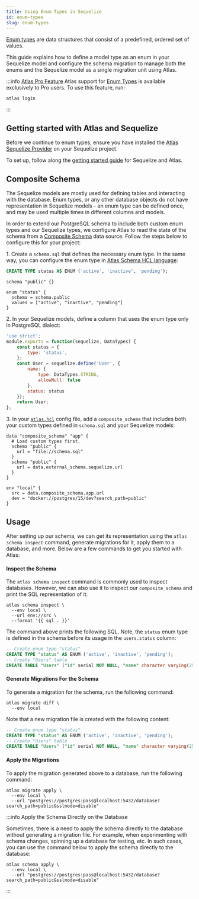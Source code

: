 ```yaml
---
title: Using Enum Types in Sequelize
id: enum-types
slug: enum-types
---
```



[Enum types](https://www.postgresql.org/docs/current/datatype-enum.html) are data structures that consist of a predefined,
ordered set of values.

This guide explains how to define a model type as an enum in your Sequelize model and configure the schema migration
to manage both the enums and the Sequelize model as a single migration unit using Atlas.

:::info [Atlas Pro Feature](/features#pro-plan)
Atlas support for [Enum Types](/atlas-schema/hcl#enum) is available exclusively to Pro users.
To use this feature, run:
```
atlas login
```
:::

## Getting started with Atlas and Sequelize
Before we continue to enum types, ensure you have installed the [Atlas Sequelize Provider](https://github.com/ariga/atlas-provider-sequelize)
on your Sequelize project.

To set up, follow along the [getting started guide](/guides/orms/sequelize) for Sequelize and Atlas.

## Composite Schema

The Sequelize models are mostly used for defining tables and interacting with the database. Enum types,
or any other database objects do not have representation in Sequelize models - an enum type can be defined once,
and may be used multiple times in different columns and models.

In order to extend our PostgreSQL schema to include both custom enum types and our Sequelize types, we configure Atlas to
read the state of the schema from a [Composite Schema](/atlas-schema/projects#data-source-composite_schema)
data source. Follow the steps below to configure this for your project:

1\. Create a `schema.sql` that defines the necessary enum type. In the same way, you can configure the enum type in
[Atlas Schema HCL language](/atlas-schema/hcl-types#enum):

<Tabs>
<TabItem value={"sql"} label={"Using SQL"}>

```sql title="schema.sql"
CREATE TYPE status AS ENUM ('active', 'inactive', 'pending');
```

</TabItem>
<TabItem value={"hcl"} label={"Using HCL"}>

```hcl title="schema.hcl"
schema "public" {}

enum "status" {
  schema = schema.public
  values = ["active", "inactive", "pending"]
}
```

</TabItem>
</Tabs>

2\. In your Sequelize models, define a column that uses the enum type only in PostgreSQL dialect:

```javascript title="user.js"
'use strict';
module.exports = function(sequelize, DataTypes) {
    const status = {
        type: 'status',
    };
    const User = sequelize.define('User', {
        name: {
            type: DataTypes.STRING,
            allowNull: false
        },
        status: status
    });
    return User;
};
```

3\. In your [`atlas.hcl`](/guides/orms/sequelize#standalone-mode) config file, add a `composite_schema` that includes both your custom types defined in
`schema.sql` and your Sequelize models:

```hcl title="atlas.hcl"
data "composite_schema" "app" {
  # Load custom types first.
  schema "public" {
    url = "file://schema.sql"
  }
  schema "public" {
    url = data.external_schema.sequelize.url
  }
}

env "local" {
  src = data.composite_schema.app.url
  dev = "docker://postgres/15/dev?search_path=public"
}
```

## Usage

After setting up our schema, we can get its representation using the `atlas schema inspect` command, generate migrations for
it, apply them to a database, and more. Below are a few commands to get you started with Atlas:

#### Inspect the Schema

The `atlas schema inspect` command is commonly used to inspect databases. However, we can also use it to inspect our
`composite_schema` and print the SQL representation of it:

```shell
atlas schema inspect \
  --env local \
  --url env://src \
  --format '{{ sql . }}'
```

The command above prints the following SQL. Note, the `status` enum type is defined in the schema before
its usage in the `users.status` column:

```sql
-- Create enum type "status"
CREATE TYPE "status" AS ENUM ('active', 'inactive', 'pending');
-- Create "Users" table
CREATE TABLE "Users" ("id" serial NOT NULL, "name" character varying(255) NOT NULL, "status" "status" NULL, "createdAt" timestamptz NOT NULL, "updatedAt" timestamptz NOT NULL, PRIMARY KEY ("id"));
```

#### Generate Migrations For the Schema

To generate a migration for the schema, run the following command:

```shell
atlas migrate diff \
  --env local
```

Note that a new migration file is created with the following content:

```sql
-- Create enum type "status"
CREATE TYPE "status" AS ENUM ('active', 'inactive', 'pending');
-- Create "Users" table
CREATE TABLE "Users" ("id" serial NOT NULL, "name" character varying(255) NOT NULL, "status" "status" NULL, "createdAt" timestamptz NOT NULL, "updatedAt" timestamptz NOT NULL, PRIMARY KEY ("id"));
```

#### Apply the Migrations

To apply the migration generated above to a database, run the following command:

```
atlas migrate apply \
  --env local \
  --url "postgres://postgres:pass@localhost:5432/database?search_path=public&sslmode=disable"
```

:::info Apply the Schema Directly on the Database

Sometimes, there is a need to apply the schema directly to the database without generating a migration file. For example,
when experimenting with schema changes, spinning up a database for testing, etc. In such cases, you can use the command
below to apply the schema directly to the database:

```shell
atlas schema apply \
  --env local \
  --url "postgres://postgres:pass@localhost:5432/database?search_path=public&sslmode=disable"
```
:::
